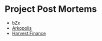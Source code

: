 # Project Post Mortems

- [bZx](https://bzx.network/blog/postmortem-ethdenver)
- [Arkopolis](https://www.notion.so/Akropolis-Hack-Update-10f48dfa44a544e5a7b24f298c759c6d)
- [Harvest.Finance](https://medium.com/harvest-finance/harvest-flashloan-economic-attack-post-mortem-3cf900d65217)
